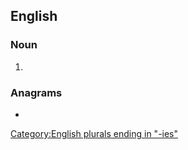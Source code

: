 ==English==

===Noun===
{{head|en|noun plural form}}

# {{plural of|potty|lang=en}}

===Anagrams===
* {{anagrams|en|a=eiopstt|Petitos|tip-toes|tiptoes|topsite}}

[[Category:English plurals ending in "-ies"]]